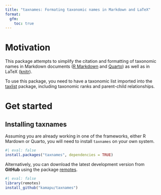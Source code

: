 ```yaml
---
title: "taxnames: Formating taxonomic names in Markdown and LaTeX"
format:
  gfm:
    toc: true
---
```


# Motivation

This package attempts to simplify the citation and formatting of taxonomic names in Markdown documents ([R Markdown](https://rmarkdown.rstudio.com/) and [Quarto](https://quarto.org/)) as well as in LaTeX ([knitr](https://yihui.org/knitr/)).

To use this package, you need to have a taxonomic list imported into the [taxlist](https://docs.ropensci.org/taxlist/) package, including taxonomic ranks and parent-child relationships.

# Get started

## Installing taxnames

Assuming you are already working in one of the frameworks, either R Mardown or Quarto, you will need to install `taxnames` on your own system.

```r
#| eval: false
install.packages("taxnames", dependencies = TRUE)
```

Alternatively, you can download the latest development version from **GitHub** using the package [remotes](https://remotes.r-lib.org/).

```r
#| eval: false
library(remotes)
install_github("kamapu/taxnames")
```
